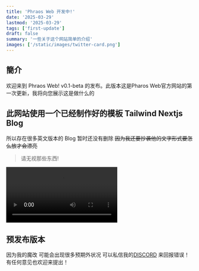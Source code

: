 ```yaml
---
title: 'Phraos Web 开发中!'
date: '2025-03-29'
lastmod: '2025-03-29'
tags: ['first-update']
draft: false
summary: '一些关于这个网站简单的介绍'
images: ['/static/images/twitter-card.png']
---
```


## 簡介

欢迎来到 Phraos Web! v0.1-beta 的发布。此版本这是Pharos Web官方网站的第一次更新，我将向您展示这是做什么的
<TOCInline toc={props.toc} exclude="簡介" />

## 此网站使用一个已经制作好的模板 Tailwind Nextjs Blog

所以存在很多英文版本的 Blog 暂时还没有删除 
~~因为我还要抄袭他的文字形式要怎么放才会漂亮~~
> 请无视那些东西!

<video controls>
  <source
    src="https://github-production-user-asset-6210df.s3.amazonaws.com/28362229/258559849-2124c81f-b99d-4431-839c-347e01a2616c.webm"
    type="video/webm"
  />
</video>

## 预发布版本

因为我的魔改 可能会出现很多预期外状况 可以私信我的[DISCORD](https://discordapp.com/users/1069266988326731856) 来回报错误！
有任何意见也欢迎来提出！